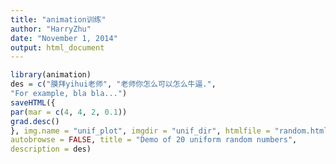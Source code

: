 ```yaml
---
title: "animation训练"
author: "HarryZhu"
date: "November 1, 2014"
output: html_document
---
```


```r
library(animation)
des = c("膜拜yihui老师", "老师你怎么可以怎么牛逼.",
"For example, bla bla...")
saveHTML({
par(mar = c(4, 4, 2, 0.1))
grad.desc()
}, img.name = "unif_plot", imgdir = "unif_dir", htmlfile = "random.html",
autobrowse = FALSE, title = "Demo of 20 uniform random numbers",
description = des)
```
